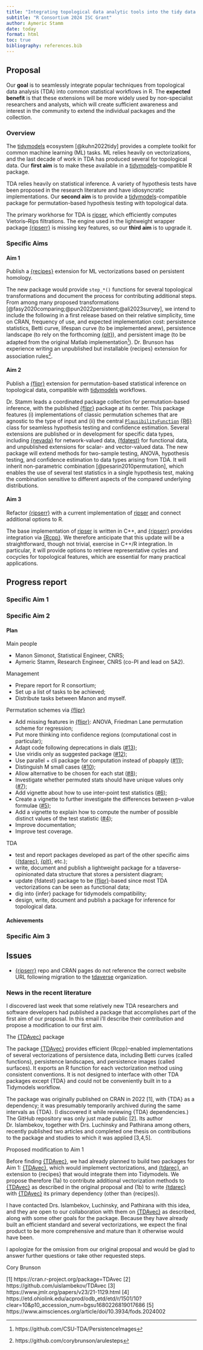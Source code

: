 ```yaml
---
title: "Integrating topological data analytic tools into the tidy data analysis and machine learning ecosystems"
subtitle: "R Consortium 2024 ISC Grant"
author: Aymeric Stamm
date: today
format: html
toc: true
bibliography: references.bib
---
```


## Proposal

Our **goal** is to seamlessly integrate popular techniques from topological data analysis (TDA) into common statistical workflows in R. The **expected benefit** is that these extensions will be more widely used by non-specialist researchers and analysts, which will create sufficient awareness and interest in the community to extend the individual packages and the collection.

### Overview

The [tidymodels](https://www.tidymodels.org/) ecosystem [@kuhn2022tidy] provides a complete toolkit for common machine learning (ML) tasks. ML relies heavily on vectorizations, and the last decade of work in TDA has produced several for topological data. Our **first aim** is to make these available in a [tidymodels](https://www.tidymodels.org/)-compatible R package.

TDA relies heavily on statistical inference. A variety of hypothesis tests have been proposed in the research literature and have idiosyncratic implementations. Our **second aim** is to provide a [tidymodels](https://www.tidymodels.org/)-compatible package for permutation-based hypothesis testing with topological data.

The primary workhorse for TDA is [ripser](http://ripser.org/), which efficiently computes Vietoris–Rips filtrations. The engine used in the lightweight wrapper package [{ripserr}](https://tdaverse.github.io/ripserr/) is missing key features, so our **third aim** is to upgrade it.

### Specific Aims

#### Aim 1

::: {.callout-tip icon="false" title="Recipes for TDA"}
Publish a [{recipes}](https://recipes.tidymodels.org) extension for ML vectorizations based on persistent homology.
:::

The new package would provide `step_*()` functions for several topological transformations and document the process for contributing additional steps. From among many proposed transformations [@fasy2020comparing;@pun2022persistent;@ali2023survey], we intend to include the following in a first release based on their relative simplicity, time on CRAN, frequency of use, and expected implementation cost: persistence statistics, Betti curve, lifespan curve (to be implemented anew), persistence landscape (to rely on the forthcoming [{plt}](https://corybrunson.github.io/plt/)), and persistent image (to be adapted from the original Matlab implementation^[https://github.com/CSU-TDA/PersistenceImages]). Dr. Brunson has experience writing an unpublished but installable {recipes} extension for association rules^[https://github.com/corybrunson/arulesteps].

#### Aim 2

::: {.callout-tip icon="false" title="Inference for TDA"}
Publish a [{flipr}](https://lmjl-alea.github.io/flipr/) extension for permutation-based statistical inference on topological data, compatible with [tidymodels](https://www.tidymodels.org/) workflows.
:::

Dr. Stamm leads a coordinated package collection for permutation-based inference, with the published [{flipr}](https://lmjl-alea.github.io/flipr/) package at its center. This package features (i) implementations of classic permutation schemes that are agnostic to the type of input and (ii) the central [`PlausibilityFunction`](https://lmjl-alea.github.io/flipr/reference/PlausibilityFunction.html) [{R6}](https://r6.r-lib.org) class for seamless hypothesis testing and confidence estimation. Several extensions are published or in development for specific data types, including [{nevada}](https://astamm.github.io/nevada/) for network-valued data, [{fdatest}](https://github.com/astamm/fdatest) for functional data, and unpublished extensions for scalar- and vector-valued data. The new package will extend methods for two-sample testing, ANOVA, hypothesis testing, and confidence estimation to data types arising from TDA. It will inherit non-parametric combination [@pesarin2010permutation], which enables the use of several test statistics in a single hypothesis test, making the combination sensitive to different aspects of the compared underlying distributions.

#### Aim 3

::: {.callout-tip icon="false" title="Ripser for the R community"}
Refactor [{ripserr}](https://tdaverse.github.io/ripserr/) with a current implementation of [ripser](http://ripser.org/) and connect additional options to R.
:::

The base implementation of [ripser](http://ripser.org/) is written in C++, and [{ripserr}](https://tdaverse.github.io/ripserr/) provides integration via [{Rcpp}](https://www.rcpp.org). We therefore anticipate that this update will be a straightforward, though not trivial, exercise in C++/R integration. In particular, it will provide options to retrieve representative cycles and cocycles for topological features, which are essential for many practical applications.

## Progress report

### Specific Aim 1

### Specific Aim 2

#### Plan

Main people

- Manon Simonot, Statistical Engineer, CNRS;
- Aymeric Stamm, Research Engineer, CNRS (co-PI and lead on SA2).

Management

- Prepare report for R consortium;
- Set up a list of tasks to be achieved;
- Distribute tasks between Manon and myself.

Permutation schemes via [{flipr}](https://lmjl-alea.github.io/flipr/)

- Add missing features in [{flipr}](https://lmjl-alea.github.io/flipr/): ANOVA, Friedman Lane permutation scheme for regression;
- Put more thinking into confidence regions (computational cost in particular);
- Adapt code following deprecations in dials ([#13](https://github.com/LMJL-Alea/flipr/issues/13));
- Use viridis only as suggested package ([#12](https://github.com/LMJL-Alea/flipr/issues/12));
- Use parallel + cli package for computation instead of pbapply ([#11](https://github.com/LMJL-Alea/flipr/issues/11));
- Distinguish M small cases ([#10](https://github.com/LMJL-Alea/flipr/issues/10));
- Allow alternative to be chosen for each stat ([#8](https://github.com/LMJL-Alea/flipr/issues/8));
- Investigate whether permuted stats should have unique values only ([#7](https://github.com/LMJL-Alea/flipr/issues/7));
- Add vignette about how to use inter-point test statistics ([#6](https://github.com/LMJL-Alea/flipr/issues/6));
- Create a vignette to further investigate the differences between p-value formulae ([#5](https://github.com/LMJL-Alea/flipr/issues/5));
- Add a vignette to explain how to compute the number of possible distinct values of the test statistic ([#4](https://github.com/LMJL-Alea/flipr/issues/4));
- Improve documentation;
- Improve test coverage.

TDA

- test and report packages developed as part of the other specific aims ([{tdarec}](https://github.com/corybrunson/tdarec), [{plt}](https://corybrunson.github.io/plt/), etc.);
- write, document and publish a lightweight package for a tdaverse-opinionated data structure that stores a persistent diagram;
- update {fdatest} package to be [{flipr}](https://lmjl-alea.github.io/flipr/)-based since most TDA vectorizations can be seen as functional data;
- dig into {infer} package for tidymodels compatibility;
- design, write, document and publish a package for inference for topological data.

#### Achievements



### Specific Aim 3

## Issues

- [{ripserr}](https://tdaverse.github.io/ripserr/) repo and CRAN pages do not reference the correct website URL following migration to the [tdaverse](https://github.com/tdaverse) organization.

### News in the recent literature

I discovered last week that some relatively new TDA researchers and software developers had published a package that accomplishes part of the first aim of our proposal. In this email i'll describe their contribution and  propose a modification to our first aim.
 
The [{TDAvec}](https://cran.r-project.org/package=TDAvec) package
 
The package [{TDAvec}](https://cran.r-project.org/package=TDAvec) provides efficient {Rcpp}-enabled implementations of several vectorizations of persistence data, including Betti curves (called functions), persistence landscapes, and persistence images (called surfaces). It exports an R function for each vectorization method using consistent conventions. It is not designed to interface with other TDA packages except {TDA} and could not be conveniently built in to a Tidymodels workflow.
 
The package was originally published on CRAN in 2022 [1], with {TDA} as a dependency; it was presumably temporarily archived during the same intervals as {TDA}. (I discovered it while reviewing {TDA} dependencies.) The GitHub repository was only just made public [2]. Its author Dr. Islambekov, together with Drs. Luchinsky and Pathirana among others, recently published two articles and completed one thesis on contributions to the package and studies to which it was applied [3,4,5].
 
Proposed modification to Aim 1
 
Before finding [{TDAvec}](https://cran.r-project.org/package=TDAvec), we had already planned to build two packages for Aim 1: [{TDAvec}](https://cran.r-project.org/package=TDAvec), which would implement vectorizations, and [{tdarec}](https://github.com/corybrunson/tdarec), an extension to {recipes} that would integrate them into Tidymodels. We propose therefore
(1a) to contribute additional vectorization methods to [{TDAvec}](https://cran.r-project.org/package=TDAvec) as described in the original proposal and (1b) to write [{tdarec}](https://github.com/corybrunson/tdarec) with [{TDAvec}](https://cran.r-project.org/package=TDAvec) its primary dependency (other than {recipes}).
 
I have contacted Drs. Islambekov, Luchinsky, and Pathirana with this idea, and they are open to our collaboration with them on [{TDAvec}](https://cran.r-project.org/package=TDAvec) as described, along with some other goals for the package. Because they have already built an efficient standard and several vectorizations, we expect the final product to be more comprehensive and mature than it otherwise would have been.
 
I apologize for the omission from our original proposal and would be glad to answer further questions or take other requested steps.
 
Cory Brunson
 
[1] https://cran.r-project.org/package=TDAvec
[2] https://github.com/uislambekov/TDAvec
[3] https://www.jmlr.org/papers/v23/21-1129.html
[4] https://etd.ohiolink.edu/acprod/odb_etd/etd/r/1501/10?clear=10&p10_accession_num=bgsu1680226819017686
[5] https://www.aimsciences.org/article/doi/10.3934/fods.2024002
